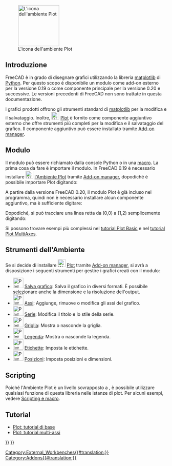 <languages/>

[[Image:Workbench_Plot.svg|thumb|128px|L'icona dell'ambiente Plot]]

{{TOCright}}

<span id="Introduction"></span>
==Introduzione==

FreeCAD è in grado di disegnare grafici utilizzando la libreria [https://matplotlib.org/ matplotlib] di [[Python/it|Python]]. Per questo scopo è disponibile un modulo come add-on esterno per la versione 0.19 o come componente principale per la versione 0.20 e successive. Le versioni precedenti di FreeCAD non sono trattate in questa documentazione.

I grafici prodotti offrono gli strumenti standard di [https://matplotlib.org/ matplotlib] per la modifica e il salvataggio. Inoltre, [[Image:Workbench_Plot.svg|24px]] [[Plot_Workbench/it|Plot]] è fornito come componente aggiuntivo esterno che offre strumenti più completi per la modifica e il salvataggio del grafico. Il componente aggiuntivo può essere installato tramite [[Std_AddonMgr/it|Add-on manager]].

<span id="Module"></span>
==Modulo==

Il modulo può essere richiamato dalla console Python o in una [[Macros/it|macro]]. La prima cosa da fare è importare il modulo. In FreeCAD 0.19 è necessario installare [[Image:Workbench_Plot.svg|24px]] [[Plot_Workbench/it|l'Ambiente Plot]] tramite [[Std_AddonMgr/it|Add-on manager]], dopodiché è possibile importare Plot digitando:

{{Code|code=
from freecad.plot import Plot
}}

A partire dalla versione FreeCAD 0.20, il modulo Plot è già incluso nel programma, quindi non è necessario installare alcun componente aggiuntivo, ma è sufficiente digitare:

{{Code|code=
from FreeCAD.Plot import Plot
}}

Dopodiché, si può tracciare una linea retta da (0,0) a (1,2) semplicemente digitando:

{{Code|code=
Plot.plot([0, 1], [0, 2])
}}

Si possono trovare esempi più complessi nel [[Plot_Basic_tutorial/it|tutorial Plot Basic]] e nel [[Plot_MultiAxes_tutorial/it|tutorial Plot MultiAxes]].

<span id="Workbench_Tools"></span>
==Strumenti dell'Ambiente==

Se si decide di installare [[Image:Workbench_Plot.svg|24px]] [[Plot_Workbench/it|Plot]] tramite [[Std_AddonMgr/it|Add-on manager]], si avrà a disposizione i seguenti strumenti per gestire i grafici creati con il modulo:

* [[Image:Plot_Save.svg|32px]] [[Plot_Save/it|Salva grafico]]: Salva il grafico in diversi formati. È possibile selezionare anche la dimensione e la risoluzione dell'output.
* [[Image:Plot_Axes.svg|32px]] [[Plot_Axes/it|Assi]]: Aggiunge, rimuove o modifica gli assi del grafico.
* [[Image:Plot_Series.svg|32px]] [[Plot_Series/it|Serie]]: Modifica il titolo e lo stile della serie.
* [[Image:Plot_Grid.svg|32px]] [[Plot_Grid/it|Griglia]]: Mostra o nasconde la griglia.
* [[Image:Plot_Legend.svg|32px]] [[Plot_Legend/it|Legenda]]: Mostra o nasconde la legenda.
* [[Image:Plot_Labels.svg|32px]] [[Plot_Labels/it|Etichette]]: Imposta le etichette.
* [[Image:Plot_Positions.svg|32px]] [[Plot_Positions/it|Posizioni]]: Imposta posizioni e dimensioni.

==Scripting==

Poiché l'Ambiente Plot è un livello sovrapposto a {{incode|matplotlib}}, è possibile utilizzare qualsiasi funzione di questa libreria nelle istanze di plot. Per alcuni esempi, vedere [[Scripting_and_macros/it|Scripting e macro]].

==Tutorial==

* [[Plot_Basic_tutorial/it|Plot: tutorial di base]]
* [[Plot_MultiAxes_tutorial/it|Plot: tutorial multi-assi]]


{{Plot_Tools_navi{{#translation:}}}}
{{Userdocnavi{{#translation:}}}}
[[Category:External_Workbenches{{#translation:}}]]
[[Category:Addons{{#translation:}}]]